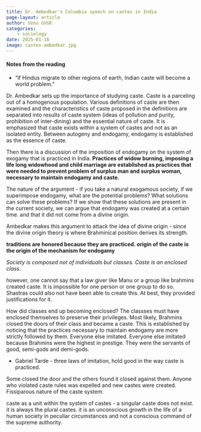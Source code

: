 ```yaml
---
title: Dr. Ambedkar's Columbia speech on castes in India
page-layout: article
author: Venu GVGK
categories:
    - sociology
date: 2025-01-16
image: castes-ambedkar.jpg
---
```

#### Notes from the reading

* "if Hindus migrate to other regions of earth, Indian caste will become a world problem." 

Dr. Ambedkar sets up the importance of studying caste. Caste is a parceling out of a homogenous population. Various definitions of caste are then examined and the characteristics of caste proposed in the definitions are separated into results of caste system (ideas of pollution and purity, prohibition of inter-dining) and the essential nature of caste. It is emphasized that caste exists within a system of castes and not as an isolated entity. Between autogeny and endogamy, endogamy is established as the essence of caste.

Then there is a discussion of the imposition of endogamy on the system of exogamy that is practiced in India. **Practices of widow burning, imposing a life long widowhood and child marriage are established as practices that were needed to prevent problem of surplus man and surplus woman, necessary to maintain endogamy and caste.**

The nature of the argument - if you take a natural exogamous society, if we superimpose endogamy, what are the potential problems? What solutions can solve these problems? If we show that these solutions are present in the current society, we can argue that endogamy was created at a certain time. and that it did not come from a divine origin. 

Ambedkar makes this argument to attack the idea of divine origin - since the divine origin theory is where Brahminical position derives its strength. 

**traditions are honored because they are practiced. origin of the caste is the origin of the mechanism for endogamy**

*Society is composed not of individuals but classes. Caste is an enclosed class.*

however, one cannot say that a law giver like Manu or a group like brahmins created caste. It is impossible for one person or one group to do so. Shastras could also not have been able to create this. At best, they provided justifications for it. 

How did classes end up becoming enclosed? The classses must have enclosed themselves to preserve their privileges. Most likely, Brahmins closed the doors of their class and became a caste. This is established by noticing that the practices necessary to maintain endogamy are more strictly followed by them. 
Everyone else imitated. Everyone else imitated because Brahmins were the highest in prestige. They were the servants of good, semi-gods and demi-gods. 

* Gabriel Tarde - three laws of imitation, hold good in the way caste is practiced. 

Some closed the door and the others found it closed against them. Anyone who violated caste rules was expelled and new castes were created. Fissiparous nature of the caste system. 

caste as a unit within the system of castes - a singular caste does not exist. it is always the plural castes. it is an unconscious growth in the life of a human society in peculiar circumstances and not a conscious command of the supreme authority. 


